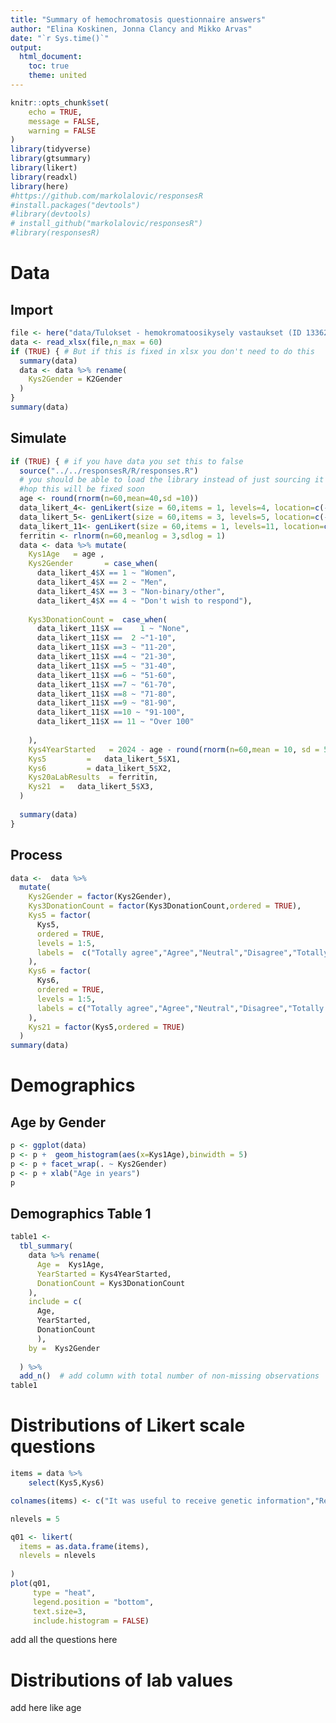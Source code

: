 ```yaml
---
title: "Summary of hemochromatosis questionnaire answers"
author: "Elina Koskinen, Jonna Clancy and Mikko Arvas"
date: "`r Sys.time()`"
output:
  html_document:
    toc: true
    theme: united
---
```





```r
knitr::opts_chunk$set(
	echo = TRUE,
	message = FALSE,
	warning = FALSE
)
library(tidyverse)
library(gtsummary)
library(likert)
library(readxl)
library(here)
#https://github.com/markolalovic/responsesR
#install.packages("devtools")
#library(devtools)
# install_github("markolalovic/responsesR")
#library(responsesR)
```


# Data

## Import

```r
file <- here("data/Tulokset - hemokromatoosikysely vastaukset (ID 133620).xlsx")
data <- read_xlsx(file,n_max = 60)
if (TRUE) { # But if this is fixed in xlsx you don't need to do this
  summary(data)
  data <- data %>% rename(
    Kys2Gender = K2Gender
  )
}
summary(data)
```


## Simulate

```r
if (TRUE) { # if you have data you set this to false
  source("../../responsesR/R/responses.R") 
  # you should be able to load the library instead of just sourcing it from cloned folder
  #hop this will be fixed soon
  age <- round(rnorm(n=60,mean=40,sd =10))
  data_likert_4<- genLikert(size = 60,items = 1, levels=4, location=c(-1))
  data_likert_5<- genLikert(size = 60,items = 3, levels=5, location=c(-1,-1),correlation = 0.5)
  data_likert_11<- genLikert(size = 60,items = 1, levels=11, location=c(1))
  ferritin <- rlnorm(n=60,meanlog = 3,sdlog = 1)
  data <- data %>% mutate(
    Kys1Age   = age ,    
    Kys2Gender       = case_when(
      data_likert_4$X == 1 ~ "Women",
      data_likert_4$X == 2 ~ "Men",
      data_likert_4$X == 3 ~ "Non-binary/other",
      data_likert_4$X == 4 ~ "Don't wish to respond"),
      
    Kys3DonationCount =  case_when(
      data_likert_11$X ==    1 ~ "None",
      data_likert_11$X ==  2 ~"1-10",
      data_likert_11$X ==3 ~ "11-20",
      data_likert_11$X ==4 ~ "21-30",
      data_likert_11$X ==5 ~ "31-40",
      data_likert_11$X ==6 ~ "51-60",
      data_likert_11$X ==7 ~ "61-70",
      data_likert_11$X ==8 ~ "71-80",
      data_likert_11$X ==9 ~ "81-90",
      data_likert_11$X ==10 ~ "91-100",
      data_likert_11$X == 11 ~ "Over 100"
      
    ),
    Kys4YearStarted   = 2024 - age - round(rnorm(n=60,mean = 10, sd = 5 )),
    Kys5         =   data_likert_5$X1,
    Kys6         = data_likert_5$X2,
    Kys20aLabResults  = ferritin,
    Kys21  =   data_likert_5$X3,
  )
  
  summary(data)
}
```

## Process

```r

data <-  data %>% 
  mutate(
    Kys2Gender = factor(Kys2Gender),
    Kys3DonationCount = factor(Kys3DonationCount,ordered = TRUE),
    Kys5 = factor(
      Kys5,
      ordered = TRUE,
      levels = 1:5,
      labels =  c("Totally agree","Agree","Neutral","Disagree","Totally disagree")
    ),
    Kys6 = factor(
      Kys6,
      ordered = TRUE,
      levels = 1:5,
      labels = c("Totally agree","Agree","Neutral","Disagree","Totally disagree")
    ),
    Kys21 = factor(Kys5,ordered = TRUE)
  )
summary(data)
```



# Demographics

## Age by Gender

```r

p <- ggplot(data)
p <- p +  geom_histogram(aes(x=Kys1Age),binwidth = 5)
p <- p + facet_wrap(. ~ Kys2Gender)
p <- p + xlab("Age in years")
p

```


## Demographics Table 1

```r

table1 <-
  tbl_summary(
    data %>% rename(
      Age =  Kys1Age,
      YearStarted = Kys4YearStarted,
      DonationCount = Kys3DonationCount
    ),
    include = c(
      Age,
      YearStarted,  
      DonationCount
      ),
    by =  Kys2Gender
    
  ) %>%
  add_n()  # add column with total number of non-missing observations
table1
```




# Distributions of Likert scale questions


```r
items = data %>% 
    select(Kys5,Kys6) 

colnames(items) <- c("It was useful to receive genetic information","Receiving genetic information did not make me worry")

nlevels = 5
```


```r
q01 <- likert(
  items = as.data.frame(items),
  nlevels = nlevels
  
)
plot(q01, 
     type = "heat",
     legend.position = "bottom",
     text.size=3,
     include.histogram = FALSE)
```

add all the questions here


# Distributions of lab values

add here like age
